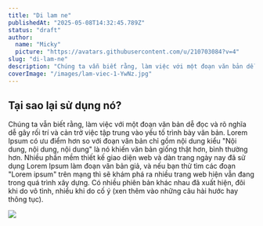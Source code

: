 ```yaml
---
title: "Di lam ne"
publishedAt: "2025-05-08T14:32:45.789Z"
status: "draft"
author:
  name: "Micky"
  picture: "https://avatars.githubusercontent.com/u/210703084?v=4"
slug: "di-lam-ne"
description: "Chúng ta vẫn biết rằng, làm việc với một đoạn văn bản dễ đọc và rõ nghĩa dễ gây rối trí và cản trở việc tập trung vào yếu tố trình bày văn bản"
coverImage: "/images/lam-viec-1-YwNz.jpg"
---
```


## Tại sao lại sử dụng nó?

Chúng ta vẫn biết rằng, làm việc với một đoạn văn bản dễ đọc và rõ nghĩa dễ gây rối trí và cản trở việc tập trung vào yếu tố trình bày văn bản. Lorem Ipsum có ưu điểm hơn so với đoạn văn bản chỉ gồm nội dung kiểu "Nội dung, nội dung, nội dung" là nó khiến văn bản giống thật hơn, bình thường hơn. Nhiều phần mềm thiết kế giao diện web và dàn trang ngày nay đã sử dụng Lorem Ipsum làm đoạn văn bản giả, và nếu bạn thử tìm các đoạn "Lorem ipsum" trên mạng thì sẽ khám phá ra nhiều trang web hiện vẫn đang trong quá trình xây dựng. Có nhiều phiên bản khác nhau đã xuất hiện, đôi khi do vô tình, nhiều khi do cố ý (xen thêm vào những câu hài hước hay thông tục).

![](/images/lam-viec-1-YwNz.jpg)